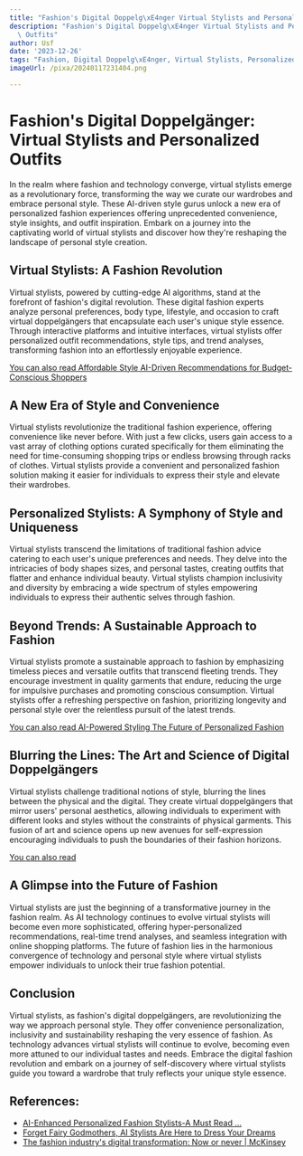```yaml
---
title: "Fashion's Digital Doppelg\xE4nger Virtual Stylists and Personalized Outfits"
description: "Fashion's Digital Doppelg\xE4nger Virtual Stylists and Personalized\
  \ Outfits"
author: Usf
date: '2023-12-26'
tags: "Fashion, Digital Doppelg\xE4nger, Virtual Stylists, Personalized Outfits"
imageUrl: /pixa/20240117231404.png

---
```

# Fashion's Digital Doppelgänger: Virtual Stylists and Personalized Outfits

In the realm where  fashion and technology converge,  virtual stylists emerge as a  revolutionary force,  transforming the way we curate our wardrobes and embrace personal style. These AI-driven style gurus unlock  a new era of  personalized fashion experiences offering unprecedented convenience, style  insights, and outfit inspiration. Embark on a journey into the captivating world of virtual stylists and discover how they're reshaping the landscape of personal  style creation.

## Virtual Stylists: A  Fashion Revolution
Virtual stylists, powered by cutting-edge AI algorithms, stand at the forefront of fashion's digital revolution. These digital fashion experts analyze personal  preferences, body type, lifestyle, and occasion to craft virtual doppelgängers that encapsulate each user's unique style essence. Through interactive platforms and intuitive interfaces, virtual stylists offer  personalized outfit recommendations, style tips, and trend analyses, transforming fashion into an effortlessly enjoyable  experience.

[You  can also read Affordable Style  AI-Driven  Recommendations for Budget-Conscious Shoppers](Affordable%20Style%20AI-Driven%20Recommendations%20for%20Budget-Conscious%20Shoppers)


## A New Era of Style and Convenience
Virtual stylists revolutionize the traditional fashion  experience, offering convenience  like never before. With just a few clicks, users gain access to a vast array of clothing options  curated specifically for them eliminating the need for time-consuming shopping trips or endless browsing through  racks of clothes.  Virtual stylists provide a convenient and personalized fashion solution making it easier  for individuals to express their style and elevate their wardrobes.

## Personalized Stylists: A Symphony of  Style and Uniqueness
Virtual stylists transcend the limitations of traditional fashion  advice catering  to each user's unique preferences and needs. They delve into the intricacies of  body shapes sizes,  and personal tastes, creating outfits that flatter and  enhance individual beauty. Virtual stylists champion inclusivity and diversity by embracing a wide spectrum of styles empowering individuals to express their authentic selves through fashion.

## Beyond Trends: A  Sustainable Approach to Fashion
Virtual stylists promote a sustainable approach to fashion by emphasizing timeless pieces and versatile outfits that transcend fleeting trends. They  encourage investment in quality garments  that endure, reducing the urge for impulsive purchases  and promoting  conscious  consumption. Virtual  stylists offer a refreshing perspective on fashion, prioritizing longevity and personal  style over the relentless pursuit of the latest trends.

[You can also read AI-Powered Styling The Future of Personalized Fashion](AI-Powered%20Styling%20The%20Future%20of%20Personalized%20Fashion)


## Blurring the Lines: The Art  and Science of Digital Doppelgängers
Virtual stylists  challenge traditional notions of style, blurring  the  lines between the  physical and the digital. They create virtual doppelgängers  that mirror users' personal aesthetics, allowing individuals to experiment with different  looks and styles without the  constraints of physical garments. This fusion of art and science  opens up  new avenues for self-expression encouraging individuals  to push the boundaries of their fashion horizons.

[You can also read ]()


## A Glimpse into the Future of Fashion
Virtual stylists are just the  beginning of a transformative journey in the fashion realm. As  AI technology continues to evolve virtual stylists will become even more sophisticated, offering hyper-personalized recommendations, real-time trend analyses, and seamless integration with online  shopping platforms. The  future of fashion lies in the  harmonious convergence of technology and personal style where virtual stylists empower individuals to unlock their true fashion potential.

## Conclusion
Virtual stylists,  as fashion's digital doppelgängers, are revolutionizing the  way we approach personal style.  They offer  convenience personalization, inclusivity  and sustainability reshaping the very essence of fashion. As technology advances virtual stylists will continue to evolve, becoming even more attuned to our individual tastes and needs.  Embrace the  digital fashion revolution and embark on a journey of self-discovery where virtual stylists guide you toward a wardrobe that truly reflects your unique style essence.

## References:
- [AI-Enhanced Personalized Fashion Stylists-A Must Read ...](https://dotcommagazine.com/2023/08/ai-enhanced-personalized-fashion-stylists-a-must-read-comprehensive-guide/)
- [Forget Fairy Godmothers, AI Stylists Are Here to Dress Your Dreams](https://medium.com/@jamesasantana/forget-fairy-godmothers-ai-stylists-are-here-to-dress-your-dreams-450ad57acc68)
- [The fashion industry's digital transformation: Now or never | McKinsey](https://www.mckinsey.com/industries/retail/our-insights/fashions-digital-transformation-now-or-never)
